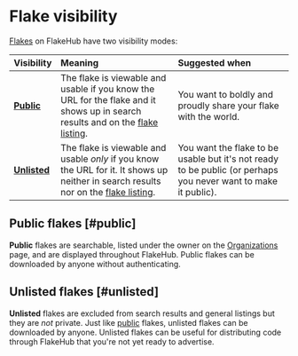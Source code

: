 # Flake visibility

[Flakes] on FlakeHub have two visibility modes:

Visibility | Meaning | Suggested when
:----------|:--------|:--------------
[**Public**](#public) | The flake is viewable and usable if you know the URL for the flake and it shows up in search results and on the [flake listing][all-flakes]. | You want to boldly and proudly share your flake with the world.
[**Unlisted**](#unlisted) | The flake is viewable and usable *only* if you know the URL for it. It shows up neither in search results nor on the [flake listing][all-flakes]. | You want the flake to be usable but it's not ready to be public (or perhaps you never want to make it public).

## Public flakes [#public]

**Public** flakes are searchable, listed under the owner on the [Organizations][orgs] page, and are displayed throughout FlakeHub.
Public flakes can be downloaded by anyone without authenticating.

## Unlisted flakes [#unlisted]

**Unlisted** flakes are excluded from search results and general listings but they are *not* private.
Just like [public](#public) flakes, unlisted flakes can be downloaded by anyone.
Unlisted flakes can be useful for distributing code through FlakeHub that you're not yet ready to advertise.

[all-flakes]: /flakes
[flakes]: https://zero-to-nix.com/concepts/flakes
[orgs]: https://flakehub.com/orgs
